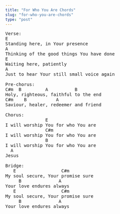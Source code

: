 ```yaml
---
title: "For Who You Are Chords"
slug: "for-who-you-are-chords"
type: "post"
---
```


<pre>
Verse:
E
Standing here, in Your presence
A
Thinking of the good things You have done
E
Waiting here, patiently
A                               
Just to hear Your still small voice again

Pre-chorus:
C#m  B         A          B
Holy, righteous, faithful to the end
C#m    B           A           
Saviour, healer, redeemer and friend

Chorus:
               E
I will worship You for who You are
               C#m
I will worship You for who You are
               B    
I will worship You for who You are 
  A
Jesus

Bridge:
   E                 C#m
My soul secure, Your promise sure
     B              A 
Your love endures always
   E                 C#m
My soul secure, Your promise sure
     B              A 
Your love endures always
</pre>